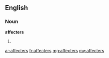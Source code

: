 ==English==
===Noun===
'''affecters'''
# {{plural of|[[affecter]]}}

[[ar:affecters]]
[[fr:affecters]]
[[mg:affecters]]
[[my:affecters]]